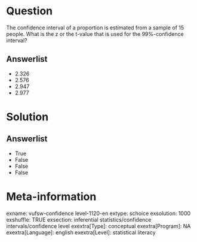 Question
========
The confidence interval of a proportion is estimated from a sample of 15
people. What is the z or the t-value that is used for the 99%-confidence
interval?

Answerlist
----------
* 2.326
* 2.576
* 2.947
* 2.977

Solution
========










Answerlist
----------
* True
* False
* False
* False

Meta-information
================
exname: vufsw-confidence level-1120-en
extype: schoice
exsolution: 1000
exshuffle: TRUE
exsection: inferential statistics/confidence intervals/confidence level
exextra[Type]: conceptual
exextra[Program]: NA
exextra[Language]: english
exextra[Level]: statistical literacy

